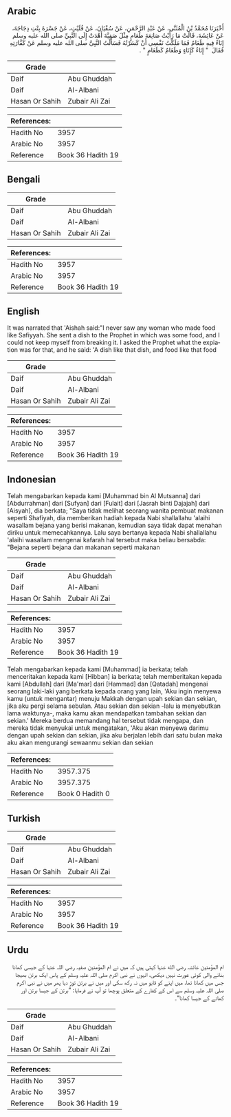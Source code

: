 ## Arabic


<div dir="rtl" lang="ar" style={{fontSize:'larger',backgroundColor:'#f8f9fa',padding:20}}>
أَخْبَرَنَا مُحَمَّدُ بْنُ الْمُثَنَّى، عَنْ عَبْدِ الرَّحْمَنِ، عَنْ سُفْيَانَ، عَنْ فُلَيْتٍ، عَنْ جَسْرَةَ بِنْتِ دِجَاجَةَ، عَنْ عَائِشَةَ، قَالَتْ مَا رَأَيْتُ صَانِعَةَ طَعَامٍ مِثْلَ صَفِيَّةَ أَهْدَتْ إِلَى النَّبِيِّ صلى الله عليه وسلم إِنَاءً فِيهِ طَعَامٌ فَمَا مَلَكْتُ نَفْسِي أَنْ كَسَرْتُهُ فَسَأَلْتُ النَّبِيَّ صلى الله عليه وسلم عَنْ كَفَّارَتِهِ فَقَالَ ‏ "‏ إِنَاءٌ كَإِنَاءٍ وَطَعَامٌ كَطَعَامٍ ‏"‏ ‏.‏
</div>
<div style={{backgroundColor:'#f8f9fa',padding:20, marginBottom: 10}}><table> <thead> <tr> <th>Grade</th> <th></th> </tr> </thead> <tbody> <tr><td>Daif</td><td>Abu Ghuddah</td></tr><tr><td>Daif</td><td>Al-Albani</td></tr><tr><td>Hasan Or Sahih</td><td>Zubair Ali Zai</td></tr></tbody></table><table> <thead> <tr> <th>References:</th> <th></th> </tr> </thead> <tbody><tr><td>Hadith No</td><td>3957</td></tr><tr><td>Arabic No</td><td>3957</td></tr><tr><td>Reference</td><td>Book 36 Hadith 19</td></tr></tbody></table></div>

## Bengali


<div dir="ltr" lang="bn" style={{fontSize:'larger',backgroundColor:'#f8f9fa',padding:20}}>

</div>
<div style={{backgroundColor:'#f8f9fa',padding:20, marginBottom: 10}}><table> <thead> <tr> <th>Grade</th> <th></th> </tr> </thead> <tbody> <tr><td>Daif</td><td>Abu Ghuddah</td></tr><tr><td>Daif</td><td>Al-Albani</td></tr><tr><td>Hasan Or Sahih</td><td>Zubair Ali Zai</td></tr></tbody></table><table> <thead> <tr> <th>References:</th> <th></th> </tr> </thead> <tbody><tr><td>Hadith No</td><td>3957</td></tr><tr><td>Arabic No</td><td>3957</td></tr><tr><td>Reference</td><td>Book 36 Hadith 19</td></tr></tbody></table></div>

## English


<div dir="ltr" lang="en" style={{fontSize:'larger',backgroundColor:'#f8f9fa',padding:20}}>
It was narrated that 'Aishah said:"I never saw any woman who made food like Safiyyah. She sent a dish to the Prophet in which was some food, and I could not keep myself from breaking it. I asked the Prophet what the expiation was for that, and he said: 'A dish like that dish, and food like that food
</div>
<div style={{backgroundColor:'#f8f9fa',padding:20, marginBottom: 10}}><table> <thead> <tr> <th>Grade</th> <th></th> </tr> </thead> <tbody> <tr><td>Daif</td><td>Abu Ghuddah</td></tr><tr><td>Daif</td><td>Al-Albani</td></tr><tr><td>Hasan Or Sahih</td><td>Zubair Ali Zai</td></tr></tbody></table><table> <thead> <tr> <th>References:</th> <th></th> </tr> </thead> <tbody><tr><td>Hadith No</td><td>3957</td></tr><tr><td>Arabic No</td><td>3957</td></tr><tr><td>Reference</td><td>Book 36 Hadith 19</td></tr></tbody></table></div>

## Indonesian


<div dir="ltr" lang="id" style={{fontSize:'larger',backgroundColor:'#f8f9fa',padding:20}}>
Telah mengabarkan kepada kami [Muhammad bin Al Mutsanna] dari [Abdurrahman] dari [Sufyan] dari [Fulait] dari [Jasrah binti Dajajah] dari [Aisyah], dia berkata; "Saya tidak melihat seorang wanita pembuat makanan seperti Shafiyah, dia memberikan hadiah kepada Nabi shallallahu 'alaihi wasallam bejana yang berisi makanan, kemudian saya tidak dapat menahan diriku untuk memecahkannya. Lalu saya bertanya kepada Nabi shallallahu 'alaihi wasallam mengenai kafarah hal tersebut maka beliau bersabda: "Bejana seperti bejana dan makanan seperti makanan
</div>
<div style={{backgroundColor:'#f8f9fa',padding:20, marginBottom: 10}}><table> <thead> <tr> <th>Grade</th> <th></th> </tr> </thead> <tbody> <tr><td>Daif</td><td>Abu Ghuddah</td></tr><tr><td>Daif</td><td>Al-Albani</td></tr><tr><td>Hasan Or Sahih</td><td>Zubair Ali Zai</td></tr></tbody></table><table> <thead> <tr> <th>References:</th> <th></th> </tr> </thead> <tbody><tr><td>Hadith No</td><td>3957</td></tr><tr><td>Arabic No</td><td>3957</td></tr><tr><td>Reference</td><td>Book 36 Hadith 19</td></tr></tbody></table></div>


<div dir="ltr" lang="id" style={{fontSize:'larger',backgroundColor:'#f8f9fa',padding:20}}>
Telah mengabarkan kepada kami [Muhammad] ia berkata; telah menceritakan kepada kami [Hibban] ia berkata; telah memberitakan kepada kami [Abdullah] dari [Ma'mar] dari [Hammad] dan [Qatadah] mengenai seorang laki-laki yang berkata kepada orang yang lain, 'Aku ingin menyewa kamu (untuk mengantar) menuju Makkah dengan upah sekian dan sekian, jika aku pergi selama sebulan. Atau sekian dan sekian -lalu ia menyebutkan lama waktunya-, maka kamu akan mendapatkan tambahan sekian dan sekian.' Mereka berdua memandang hal tersebut tidak mengapa, dan mereka tidak menyukai untuk mengatakan, 'Aku akan menyewa darimu dengan upah sekian dan sekian, jika aku berjalan lebih dari satu bulan maka aku akan mengurangi sewaanmu sekian dan sekian
</div>
<div style={{backgroundColor:'#f8f9fa',padding:20, marginBottom: 10}}><table> <thead> <tr> <th>References:</th> <th></th> </tr> </thead> <tbody><tr><td>Hadith No</td><td>3957.375</td></tr><tr><td>Arabic No</td><td>3957.375</td></tr><tr><td>Reference</td><td>Book 0 Hadith 0</td></tr></tbody></table></div>

## Turkish


<div dir="ltr" lang="tr" style={{fontSize:'larger',backgroundColor:'#f8f9fa',padding:20}}>

</div>
<div style={{backgroundColor:'#f8f9fa',padding:20, marginBottom: 10}}><table> <thead> <tr> <th>Grade</th> <th></th> </tr> </thead> <tbody> <tr><td>Daif</td><td>Abu Ghuddah</td></tr><tr><td>Daif</td><td>Al-Albani</td></tr><tr><td>Hasan Or Sahih</td><td>Zubair Ali Zai</td></tr></tbody></table><table> <thead> <tr> <th>References:</th> <th></th> </tr> </thead> <tbody><tr><td>Hadith No</td><td>3957</td></tr><tr><td>Arabic No</td><td>3957</td></tr><tr><td>Reference</td><td>Book 36 Hadith 19</td></tr></tbody></table></div>

## Urdu


<div dir="rtl" lang="ur" style={{fontSize:'larger',backgroundColor:'#f8f9fa',padding:20}}>
ام المؤمنین عائشہ رضی الله عنہا کہتی ہیں کہ میں نے ام المؤمنین صفیہ رضی اللہ عنہا کے جیسی کھانا بنانے والی کوئی عورت نہیں دیکھی، انہوں نے نبی اکرم صلی اللہ علیہ وسلم کے پاس ایک برتن بھیجا جس میں کھانا تھا، میں اپنے کو قابو میں نہ رکھ سکی اور میں نے برتن توڑ دیا پھر میں نے نبی اکرم صلی اللہ علیہ وسلم سے اس کے کفارے کے متعلق پوچھا تو آپ نے فرمایا: ”برتن کے جیسا برتن اور کھانے کے جیسا کھانا“۔
</div>
<div style={{backgroundColor:'#f8f9fa',padding:20, marginBottom: 10}}><table> <thead> <tr> <th>Grade</th> <th></th> </tr> </thead> <tbody> <tr><td>Daif</td><td>Abu Ghuddah</td></tr><tr><td>Daif</td><td>Al-Albani</td></tr><tr><td>Hasan Or Sahih</td><td>Zubair Ali Zai</td></tr></tbody></table><table> <thead> <tr> <th>References:</th> <th></th> </tr> </thead> <tbody><tr><td>Hadith No</td><td>3957</td></tr><tr><td>Arabic No</td><td>3957</td></tr><tr><td>Reference</td><td>Book 36 Hadith 19</td></tr></tbody></table></div>
